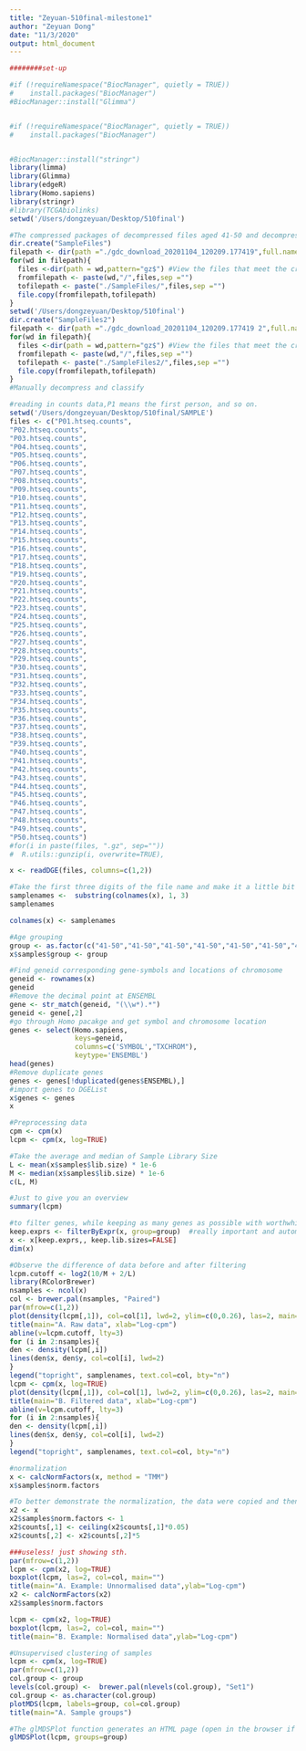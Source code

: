 ```yaml
---
title: "Zeyuan-510final-milestone1"
author: "Zeyuan Dong"
date: "11/3/2020"
output: html_document
---
```

```R
########set-up

#if (!requireNamespace("BiocManager", quietly = TRUE))
#    install.packages("BiocManager")
#BiocManager::install("Glimma")


#if (!requireNamespace("BiocManager", quietly = TRUE))
#    install.packages("BiocManager")


#BiocManager::install("stringr")
library(limma)
library(Glimma)
library(edgeR)
library(Homo.sapiens)
library(stringr)
#library(TCGAbiolinks)
setwd('/Users/dongzeyuan/Desktop/510final')


```


```r
#The compressed packages of decompressed files aged 41-50 and decompressed files aged 51-60 were respectively centrally placed in SampleFiles and Samplefiles2 to facilitate subsequent sorting and classification, and finally manually placed into the SAMPLE folder
dir.create("SampleFiles")
filepath <- dir(path ="./gdc_download_20201104_120209.177419",full.names = TRUE)
for(wd in filepath){
  files <-dir(path = wd,pattern="gz$") #View the files that meet the criteria
  fromfilepath <- paste(wd,"/",files,sep ="")
  tofilepath <- paste("./SampleFiles/",files,sep ="")
  file.copy(fromfilepath,tofilepath)
}
setwd('/Users/dongzeyuan/Desktop/510final')
dir.create("SampleFiles2")
filepath <- dir(path ="./gdc_download_20201104_120209.177419 2",full.names = TRUE)
for(wd in filepath){
  files <-dir(path = wd,pattern="gz$") #View the files that meet the criteria
  fromfilepath <- paste(wd,"/",files,sep ="")
  tofilepath <- paste("./SampleFiles2/",files,sep ="")
  file.copy(fromfilepath,tofilepath)
}
#Manually decompress and classify
```

```r
#reading in counts data,P1 means the first person, and so on.
setwd('/Users/dongzeyuan/Desktop/510final/SAMPLE')
files <- c("P01.htseq.counts",
"P02.htseq.counts",
"P03.htseq.counts",
"P04.htseq.counts",
"P05.htseq.counts",
"P06.htseq.counts",
"P07.htseq.counts",
"P08.htseq.counts",
"P09.htseq.counts",
"P10.htseq.counts",
"P11.htseq.counts",
"P12.htseq.counts",
"P13.htseq.counts",
"P14.htseq.counts",
"P15.htseq.counts",
"P16.htseq.counts",
"P17.htseq.counts",
"P18.htseq.counts",
"P19.htseq.counts",
"P20.htseq.counts",
"P21.htseq.counts",
"P22.htseq.counts",
"P23.htseq.counts",
"P24.htseq.counts",
"P25.htseq.counts",
"P26.htseq.counts",
"P27.htseq.counts",
"P28.htseq.counts",
"P29.htseq.counts",
"P30.htseq.counts",
"P31.htseq.counts",
"P32.htseq.counts",
"P33.htseq.counts",
"P34.htseq.counts",
"P35.htseq.counts",
"P36.htseq.counts",
"P37.htseq.counts",
"P38.htseq.counts",
"P39.htseq.counts",
"P40.htseq.counts",
"P41.htseq.counts",
"P42.htseq.counts",
"P43.htseq.counts",
"P44.htseq.counts",
"P45.htseq.counts",
"P46.htseq.counts",
"P47.htseq.counts",
"P48.htseq.counts",
"P49.htseq.counts",
"P50.htseq.counts")
#for(i in paste(files, ".gz", sep=""))
#  R.utils::gunzip(i, overwrite=TRUE),

x <- readDGE(files, columns=c(1,2))
```



```r
#Take the first three digits of the file name and make it a little bit cleaner
samplenames <-  substring(colnames(x), 1, 3)
samplenames

colnames(x) <- samplenames
```

```r
#Age grouping
group <- as.factor(c("41-50","41-50","41-50","41-50","41-50","41-50","41-50","41-50","41-50","41-50","41-50","41-50","41-50","41-50","41-50","41-50","41-50","41-50","41-50","41-50","41-50","41-50","41-50","41-50","41-50","51-60","51-60","51-60","51-60","51-60","51-60","51-60","51-60","51-60","51-60","51-60","51-60","51-60","51-60","51-60","51-60","51-60","51-60","51-60","51-60","51-60","51-60","51-60","51-60","51-60"))
x$samples$group <- group 
```


```r
#Find geneid corresponding gene-symbols and locations of chromosome
geneid <- rownames(x)
geneid
#Remove the decimal point at ENSEMBL
gene <- str_match(geneid, "(\\w*).*")
geneid <- gene[,2]
#go through Homo pacakge and get symbol and chromosome location
genes <- select(Homo.sapiens, 
                keys=geneid,
                columns=c('SYMBOL',"TXCHROM"),
                keytype='ENSEMBL')
head(genes)
#Remove duplicate genes
genes <- genes[!duplicated(genes$ENSEMBL),]
#import genes to DGEList
x$genes <- genes
x
```


```r
#Preprocessing data
cpm <- cpm(x)
lcpm <- cpm(x, log=TRUE)

```


```r
#Take the average and median of Sample Library Size
L <- mean(x$samples$lib.size) * 1e-6
M <- median(x$samples$lib.size) * 1e-6
c(L, M)

```


```r
#Just to give you an overview
summary(lcpm)

```

```r
#to filter genes, while keeping as many genes as possible with worthwhile counts.
keep.exprs <- filterByExpr(x, group=group)  #really important and automatic function!
x <- x[keep.exprs,, keep.lib.sizes=FALSE]
dim(x)

```


```r
#Observe the difference of data before and after filtering
lcpm.cutoff <- log2(10/M + 2/L)
library(RColorBrewer)
nsamples <- ncol(x)
col <- brewer.pal(nsamples, "Paired")
par(mfrow=c(1,2))
plot(density(lcpm[,1]), col=col[1], lwd=2, ylim=c(0,0.26), las=2, main="", xlab="")
title(main="A. Raw data", xlab="Log-cpm")
abline(v=lcpm.cutoff, lty=3)
for (i in 2:nsamples){
den <- density(lcpm[,i])
lines(den$x, den$y, col=col[i], lwd=2)
}
legend("topright", samplenames, text.col=col, bty="n")
lcpm <- cpm(x, log=TRUE)
plot(density(lcpm[,1]), col=col[1], lwd=2, ylim=c(0,0.26), las=2, main="", xlab="")
title(main="B. Filtered data", xlab="Log-cpm")
abline(v=lcpm.cutoff, lty=3)
for (i in 2:nsamples){
den <- density(lcpm[,i])
lines(den$x, den$y, col=col[i], lwd=2)
}
legend("topright", samplenames, text.col=col, bty="n")


```



```r
#normalization
x <- calcNormFactors(x, method = "TMM")
x$samples$norm.factors

```


```r
#To better demonstrate the normalization, the data were copied and then adjusted so that the count in the first sample was reduced to 5 percent of the original value, while in the second sample they were swelled to five times their original size.
x2 <- x
x2$samples$norm.factors <- 1
x2$counts[,1] <- ceiling(x2$counts[,1]*0.05)
x2$counts[,2] <- x2$counts[,2]*5

```

```r
###useless! just showing sth.
par(mfrow=c(1,2))
lcpm <- cpm(x2, log=TRUE)
boxplot(lcpm, las=2, col=col, main="")
title(main="A. Example: Unnormalised data",ylab="Log-cpm")
x2 <- calcNormFactors(x2)  
x2$samples$norm.factors
```


```r


lcpm <- cpm(x2, log=TRUE)
boxplot(lcpm, las=2, col=col, main="")
title(main="B. Example: Normalised data",ylab="Log-cpm")
```

```r
#Unsupervised clustering of samples
lcpm <- cpm(x, log=TRUE)
par(mfrow=c(1,2))
col.group <- group
levels(col.group) <-  brewer.pal(nlevels(col.group), "Set1")
col.group <- as.character(col.group)
plotMDS(lcpm, labels=group, col=col.group)
title(main="A. Sample groups")
```

```r
#The glMDSPlot function generates an HTML page (open in the browser if Launch =TRUE), with the MDS graph displayed in the left pane and the scale of change explained by each dimension shown in the right pane.
glMDSPlot(lcpm, groups=group)
```